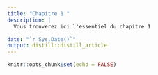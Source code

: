 ```yaml
---
title: "Chapitre 1 "
description: |
  Vous trouverez ici l'essentiel du chapitre 1

date: "`r Sys.Date()`"
output: distill::distill_article
---
```


```r
knitr::opts_chunk$set(echo = FALSE)
```






